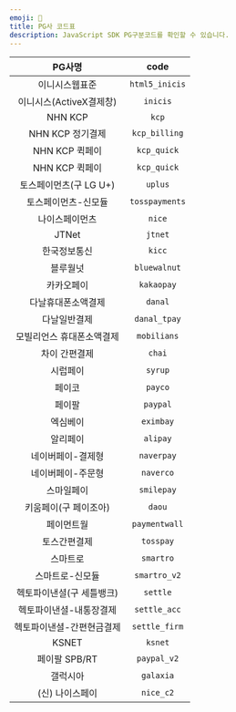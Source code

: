 ```yaml
---
emoji: 🧾
title: PG사 코드표
description: JavaScript SDK PG구분코드를 확인할 수 있습니다.
---
```



|       PG사명       |      code      |
|:----------------:|:--------------:|
|     이니시스웹표준      | `html5_inicis` |
| 이니시스(ActiveX결제창) |    `inicis`    |
|     NHN KCP      |     `kcp`      |
|   NHN KCP 정기결제   | `kcp_billing`  |
|   NHN KCP 퀵페이    |  `kcp_quick`   |
|   NHN KCP 퀵페이    |  `kcp_quick`   |
| 토스페이먼츠(구 LG U+)  |    `uplus`     |
|    토스페이먼츠-신모듈    | `tosspayments` |
|     나이스페이먼츠      |     `nice`     |
|      JTNet       |    `jtnet`     |
|      한국정보통신      |     `kicc`     |
|       블루월넛       |  `bluewalnut`  |
|      카카오페이       |   `kakaopay`   |
|    다날휴대폰소액결제     |    `danal`     |
|      다날일반결제      |  `danal_tpay`  |
|  모빌리언스 휴대폰소액결제   |  `mobilians`   |
|     차이 간편결제      |     `chai`     |
|       시럽페이       |    `syrup`     |
|       페이코        |    `payco`     |
|       페이팔        |    `paypal`    |
|       엑심베이       |   `eximbay`    |
|       알리페이       |    `alipay`    |
|    네이버페이-결제형     |   `naverpay`   |
|    네이버페이-주문형     |   `naverco`    |
|      스마일페이       |   `smilepay`   |
|   키움페이(구 페이조아)   |     `daou`     |
|      페이먼트월       | `paymentwall`  |
|      토스간편결제      |   `tosspay`    |
|       스마트로       |   `smartro`    |
|     스마트로-신모듈     |  `smartro_v2`  |
|  헥토파이낸셜(구 세틀뱅크)  |    `settle`    |
|   헥토파이낸셜-내통장결제   |  `settle_acc`  |
|  헥토파이낸셜-간편현금결제   | `settle_firm`  |
|      KSNET       |    `ksnet`     |
|    페이팔 SPB/RT    |  `paypal_v2`   |
|       갤럭시아       |   `galaxia`    |
|      (신) 나이스페이      |   `nice_c2`    |
